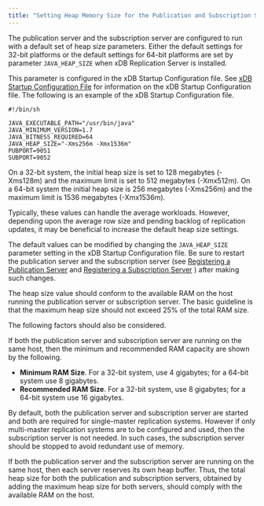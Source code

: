 ```yaml
---
title: "Setting Heap Memory Size for the Publication and Subscription Servers"
---
```


<div id="setting_heap_size_for_pub_and_sub" class="registered_link"></div>

The publication server and the subscription server are configured to run with a default set of heap size parameters. Either the default settings for 32-bit platforms or the default settings for 64-bit platforms are set by parameter `JAVA_HEAP_SIZE` when xDB Replication Server is installed.

This parameter is configured in the xDB Startup Configuration file. See [xDB Startup Configuration File](../../02_overview/03_replication_server_components_and_architecture/01_physical_components/#xdb_startup_conf_file) for information on the xDB Startup Configuration file. The following is an example of the xDB Startup Configuration file.

```text
#!/bin/sh

JAVA_EXECUTABLE_PATH="/usr/bin/java"
JAVA_MINIMUM_VERSION=1.7
JAVA_BITNESS_REQUIRED=64
JAVA_HEAP_SIZE="-Xms256m -Xmx1536m"
PUBPORT=9051
SUBPORT=9052
```

On a 32-bit system, the initial heap size is set to 128 megabytes (-Xms128m) and the maximum limit is set to 512 megabytes (-Xmx512m). On a 64-bit system the initial heap size is 256 megabytes (-Xms256m) and the maximum limit is 1536 megabytes (-Xmx1536m).

Typically, these values can handle the average workloads. However, depending upon the average row size and pending backlog of replication updates, it may be beneficial to increase the default heap size settings.

The default values can be modified by changing the `JAVA_HEAP_SIZE` parameter setting in the xDB Startup Configuration file. Be sure to restart the publication server and the subscription server (see [Registering a Publication Server](../02_creating_publication/01_registering_publication_server/#registering_publication_server) and [Registering a Subscription Server](../03_creating_subscription/01_registering_subscription_server/#registering_subscription_server) ) after making such changes.

The heap size value should conform to the available RAM on the host running the publication server or subscription server. The basic guideline is that the maximum heap size should not exceed 25% of the total RAM size.

The following factors should also be considered.

If both the publication server and subscription server are running on the same host, then the minimum and recommended RAM capacity are shown by the following.

-   **Minimum RAM Size**. For a 32-bit system, use 4 gigabytes; for a 64-bit system use 8 gigabytes.
-   **Recommended RAM Size**. For a 32-bit system, use 8 gigabytes; for a 64-bit system use 16 gigabytes.

By default, both the publication server and subscription server are started and both are required for single-master replication systems. However if only multi-master replication systems are to be configured and used, then the subscription server is not needed. In such cases, the subscription server should be stopped to avoid redundant use of memory.

If both the publication server and the subscription server are running on the same host, then each server reserves its own heap buffer. Thus, the total heap size for both the publication and subscription servers, obtained by adding the maximum heap size for both servers, should comply with the available RAM on the host.
